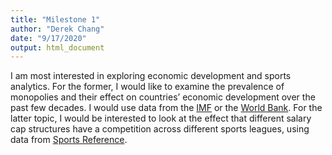 ```yaml
---
title: "Milestone 1"
author: "Derek Chang"
date: "9/17/2020"
output: html_document
---
```


I am most interested in exploring economic development and sports analytics. For the former, I would like to examine 
the prevalence of monopolies and their effect on countries' economic development over the past few decades. I would use data from the [IMF](https://www.imf.org/en/Data) or the [World Bank](https://data.worldbank.org/). For the latter topic, I would be interested to look at the effect that different salary cap structures have a competition across different sports leagues, using data from [Sports Reference](https://www.sports-reference.com/).
